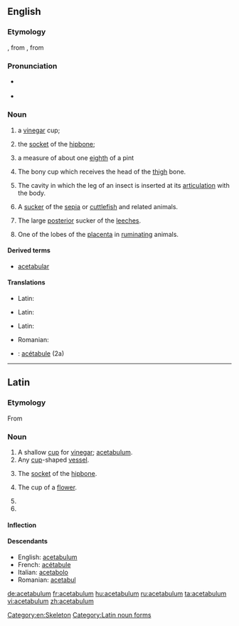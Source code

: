 ==English==
{{wikipedia}}

===Etymology===
{{etyl|la}} {{term|acetabulum||a little [[saucer]] for [[vinegar]]|lang=la}}, from {{term|acetum||vinegar|lang=la}}, from {{term|acere||to be sour|lang=la}}

===Pronunciation===
* {{a|UK|US}} {{IPA|/ˌæs.ɪˈtæb.jə.ləm/}}
* {{hyphenation|ace|tab|u|lum}}

===Noun===
{{en-noun|pl=acetabula|pl2=acetabulums}}

# {{context|Roman Antiquities}} a [[vinegar]] cup;
# {{context|Roman Antiquities}} the [[socket]] of the [[hipbone]];
# {{context|Roman Antiquities}} a measure of about one [[eighth]] of a pint
# {{anatomy}} The bony cup which receives the head of the [[thigh]] bone.
# {{anatomy}} The cavity in which the leg of an insect is inserted at its [[articulation]] with the body.
# {{anatomy}} A [[sucker]] of the [[sepia]] or [[cuttlefish]] and related animals.
# {{anatomy}} The large [[posterior]] sucker of the [[leeches]].
# {{anatomy}} One of the lobes of the [[placenta]] in [[ruminating]] animals.

====Derived terms====
* [[acetabular]]

====Translations====
{{trans-top|Roman Antiquities: Vinegar cup}}
* Latin: {{t-|la|acetabulum|n|alt=acētābulum}}
{{trans-mid}}
{{trans-bottom}}

{{trans-top|Roman Antiquities: Socket of the hipbone}}
* Latin: {{t-|la|acetabulum|n|alt=acētābulum}}
{{trans-mid}}
{{trans-bottom}}

{{trans-top|Roman Antiquities: about one eighth of a pint}}
{{trans-mid}}
{{trans-bottom}}

{{trans-top|Anatomy: bony cup that receives the head of the thigh bone}}
* Latin: {{t-|la|acetabulum|n|alt=acētābulum}}
{{trans-mid}}
* Romanian: {{t|ro|acetabul|n}}
{{trans-bottom}}

{{trans-top|Anatomy: Cavity in which the leg of an insect is inserted}}
{{trans-mid}}
{{trans-bottom}}
{{trans-top|Anatomy: Sucker of the sepia or cuttlefish}}
{{trans-mid}}
{{trans-bottom}}

{{trans-top|Anatomy: The large posterior sucker of the leeches}}
{{trans-mid}}
{{trans-bottom}}

{{trans-top|Anatomy: One of the lobes of the placenta in the ruminating animals}}
{{trans-mid}}
{{trans-bottom}}

{{checktrans-top}}
* {{ttbc|fr}}: [[acétabule]] {{f}} (2a)
{{trans-bottom}}

[[Category:en:Skeleton]]

----

==Latin==

===Etymology===
From {{term|acetum|acētum|vinegar|lang=la}}

===Noun===
{{la-noun|acētābulum|acetabuli|acētābulī|n|second}}

# A shallow [[cup]] for [[vinegar]]; [[#English|acetabulum]].
# Any [[cup]]-shaped [[vessel]].
# {{anatomy|la}} The [[socket]] of the [[hipbone]].
# {{botany|la}} The cup of a [[flower]].
# {{inflection of|acetabulum|acētābulum|acc|s|lang=la}}
# {{inflection of|acetabulum|acētābulum|voc|s|lang=la}}

====Inflection====
{{la-decl-2nd-N|acetabul|acētābul}}

====Descendants====
* English: [[#English|acetabulum]]
* French: [[acétabule]]
* Italian: [[acetabolo]]
* Romanian: [[acetabul]]

[[Category:Latin noun forms]]

[[de:acetabulum]]
[[fr:acetabulum]]
[[hu:acetabulum]]
[[ru:acetabulum]]
[[ta:acetabulum]]
[[vi:acetabulum]]
[[zh:acetabulum]]